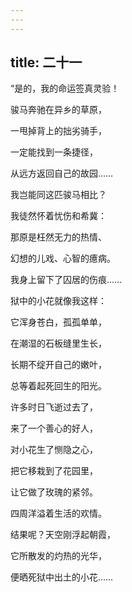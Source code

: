 ```yaml
---
---
---
```

title: 二十一
---




“是的，我的命运签真灵验！

骏马奔驰在异乡的草原，

一甩掉背上的拙劣骑手，

一定能找到一条捷径，

从远方返回自己的故园……

我岂能同这匹骏马相比？

我徒然怀着忧伤和希冀：

那原是枉然无力的热情、

幻想的儿戏、心智的癔病。

我身上留下了囚居的伤痕……

狱中的小花就像我这样：

它浑身苍白，孤孤单单，

在潮湿的石板缝里生长，

长期不绽开自己的嫩叶，

总等着起死回生的阳光。

许多时日飞逝过去了，

来了一个善心的好人，

对小花生了恻隐之心，

把它移栽到了花园里，

让它做了玫瑰的紧邻。

四周洋溢着生活的欢情。

结果呢？天空刚浮起朝霞，

它所散发的灼热的光华，

便晒死狱中出土的小花……